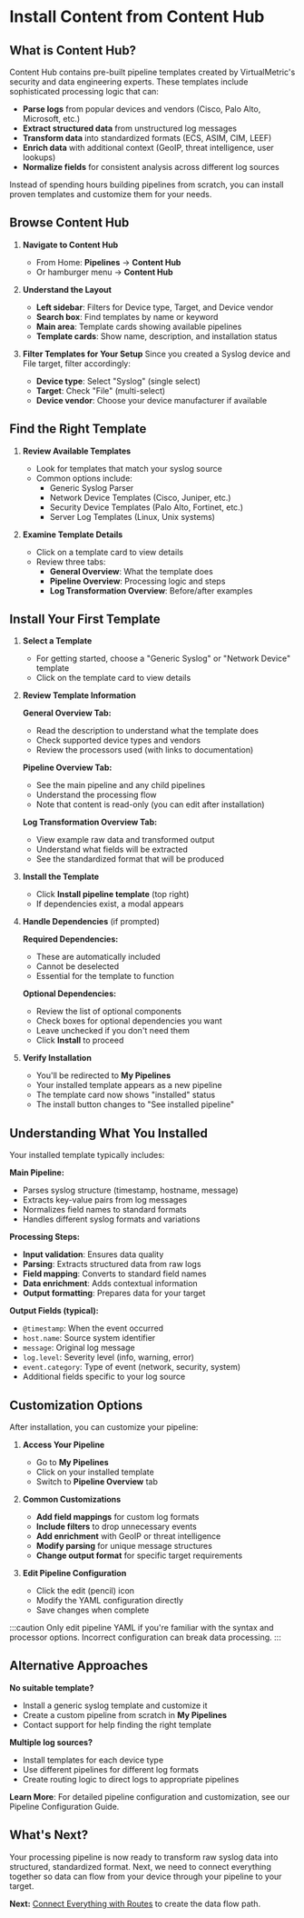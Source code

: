 # Install Content from Content Hub

## What is Content Hub?

Content Hub contains pre-built pipeline templates created by VirtualMetric's security and data engineering experts. These templates include sophisticated processing logic that can:

- **Parse logs** from popular devices and vendors (Cisco, Palo Alto, Microsoft, etc.)
- **Extract structured data** from unstructured log messages
- **Transform data** into standardized formats (ECS, ASIM, CIM, LEEF)
- **Enrich data** with additional context (GeoIP, threat intelligence, user lookups)
- **Normalize fields** for consistent analysis across different log sources

Instead of spending hours building pipelines from scratch, you can install proven templates and customize them for your needs.

## Browse Content Hub

1. **Navigate to Content Hub**
   - From Home: **Pipelines** → **Content Hub**
   - Or hamburger menu → **Content Hub**

2. **Understand the Layout**
   - **Left sidebar**: Filters for Device type, Target, and Device vendor
   - **Search box**: Find templates by name or keyword  
   - **Main area**: Template cards showing available pipelines
   - **Template cards**: Show name, description, and installation status

3. **Filter Templates for Your Setup**
   Since you created a Syslog device and File target, filter accordingly:
   - **Device type**: Select "Syslog" (single select)
   - **Target**: Check "File" (multi-select)
   - **Device vendor**: Choose your device manufacturer if available

## Find the Right Template

1. **Review Available Templates**
   - Look for templates that match your syslog source
   - Common options include:
     - Generic Syslog Parser
     - Network Device Templates (Cisco, Juniper, etc.)
     - Security Device Templates (Palo Alto, Fortinet, etc.)
     - Server Log Templates (Linux, Unix systems)

2. **Examine Template Details**
   - Click on a template card to view details
   - Review three tabs:
     - **General Overview**: What the template does
     - **Pipeline Overview**: Processing logic and steps
     - **Log Transformation Overview**: Before/after examples

## Install Your First Template

1. **Select a Template**
   - For getting started, choose a "Generic Syslog" or "Network Device" template
   - Click on the template card to view details

2. **Review Template Information**
   
   **General Overview Tab:**
   - Read the description to understand what the template does
   - Check supported device types and vendors
   - Review the processors used (with links to documentation)

   **Pipeline Overview Tab:**
   - See the main pipeline and any child pipelines
   - Understand the processing flow
   - Note that content is read-only (you can edit after installation)

   **Log Transformation Overview Tab:**
   - View example raw data and transformed output
   - Understand what fields will be extracted
   - See the standardized format that will be produced

3. **Install the Template**
   - Click **Install pipeline template** (top right)
   - If dependencies exist, a modal appears

4. **Handle Dependencies** (if prompted)
   
   **Required Dependencies:**
   - These are automatically included
   - Cannot be deselected
   - Essential for the template to function

   **Optional Dependencies:**
   - Review the list of optional components
   - Check boxes for optional dependencies you want
   - Leave unchecked if you don't need them
   - Click **Install** to proceed

5. **Verify Installation**
   - You'll be redirected to **My Pipelines**
   - Your installed template appears as a new pipeline
   - The template card now shows "installed" status
   - The install button changes to "See installed pipeline"

## Understanding What You Installed

Your installed template typically includes:

**Main Pipeline:**
- Parses syslog structure (timestamp, hostname, message)
- Extracts key-value pairs from log messages
- Normalizes field names to standard formats
- Handles different syslog formats and variations

**Processing Steps:**
- **Input validation**: Ensures data quality
- **Parsing**: Extracts structured data from raw logs
- **Field mapping**: Converts to standard field names
- **Data enrichment**: Adds contextual information
- **Output formatting**: Prepares data for your target

**Output Fields (typical):**
- `@timestamp`: When the event occurred
- `host.name`: Source system identifier  
- `message`: Original log message
- `log.level`: Severity level (info, warning, error)
- `event.category`: Type of event (network, security, system)
- Additional fields specific to your log source

## Customization Options

After installation, you can customize your pipeline:

1. **Access Your Pipeline**
   - Go to **My Pipelines**
   - Click on your installed template
   - Switch to **Pipeline Overview** tab

2. **Common Customizations**
   - **Add field mappings** for custom log formats
   - **Include filters** to drop unnecessary events  
   - **Add enrichment** with GeoIP or threat intelligence
   - **Modify parsing** for unique message structures
   - **Change output format** for specific target requirements

3. **Edit Pipeline Configuration**
   - Click the edit (pencil) icon
   - Modify the YAML configuration directly
   - Save changes when complete

:::caution
Only edit pipeline YAML if you're familiar with the syntax and processor options. Incorrect configuration can break data processing.
:::

## Alternative Approaches

**No suitable template?**
- Install a generic syslog template and customize it
- Create a custom pipeline from scratch in **My Pipelines**
- Contact support for help finding the right template

**Multiple log sources?**
- Install templates for each device type
- Use different pipelines for different log formats
- Create routing logic to direct logs to appropriate pipelines

**Learn More**: For detailed pipeline configuration and customization, see our <Topic id="pipelines-overview">Pipeline Configuration Guide</Topic>.

## What's Next?

Your processing pipeline is now ready to transform raw syslog data into structured, standardized format. Next, we need to connect everything together so data can flow from your device through your pipeline to your target.

**Next:** [Connect Everything with Routes](connect-with-routes) to create the data flow path.